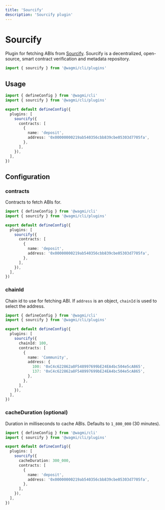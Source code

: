 ```yaml
---
title: 'Sourcify'
description: 'Sourcify plugin'
---
```


# Sourcify

Plugin for fetching ABIs from [Sourcify](https://sourcify.dev/). Sourcify is a decentralized, open-source, smart contract verification and metadata repository.

```ts
import { sourcify } from '@wagmi/cli/plugins'
```

## Usage

```ts
import { defineConfig } from '@wagmi/cli'
import { sourcify } from '@wagmi/cli/plugins'

export default defineConfig({
  plugins: [
    sourcify({
      contracts: [
        {
          name: 'deposit',
          address: '0x00000000219ab540356cbb839cbe05303d7705fa',
        },
      ],
    }),
  ],
})
```

## Configuration

### contracts

Contracts to fetch ABIs for.

```ts {7-12}
import { defineConfig } from '@wagmi/cli'
import { sourcify } from '@wagmi/cli/plugins'

export default defineConfig({
  plugins: [
    sourcify({
      contracts: [
        {
          name: 'deposit',
          address: '0x00000000219ab540356cbb839cbe05303d7705fa',
        },
      ],
    }),
  ],
})
```

### chainId

Chain id to use for fetching ABI. If `address` is an object, `chainId` is used to select the address.

```ts {7,16}
import { defineConfig } from '@wagmi/cli'
import { sourcify } from '@wagmi/cli/plugins'

export default defineConfig({
  plugins: [
    sourcify({
      chainId: 100,
      contracts: [
        {
          name: 'Community',
          address: {
            100: '0xC4c622862a8F548997699bE24EA4bc504e5cA865',
            137: '0xC4c622862a8F548997699bE24EA4bc504e5cA865',
          },
        },
      ],
    }),
  ],
})
```

### cacheDuration (optional)

Duration in milliseconds to cache ABIs. Defaults to `1_800_000` (30 minutes).

```ts {7}
import { defineConfig } from '@wagmi/cli'
import { sourcify } from '@wagmi/cli/plugins'

export default defineConfig({
  plugins: [
    sourcify({
      cacheDuration: 300_000,
      contracts: [
        {
          name: 'deposit',
          address: '0x00000000219ab540356cbb839cbe05303d7705fa',
        },
      ],
    }),
  ],
})
```
